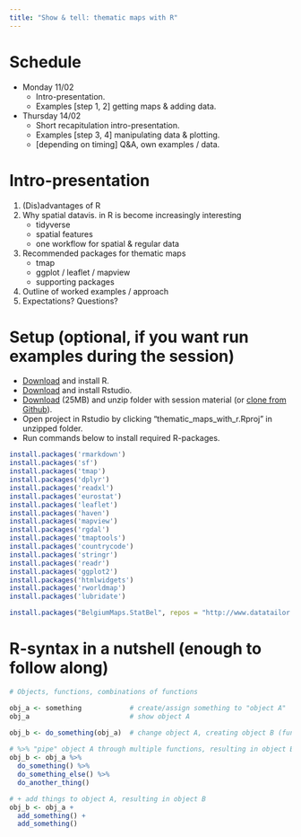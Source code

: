 ```yaml
---
title: "Show & tell: thematic maps with R"
---
```


# Schedule

* Monday 11/02
    - Intro-presentation.
    - Examples [step 1, 2] getting maps & adding data.
* Thursday 14/02
    - Short recapitulation intro-presentation.
    - Examples [step 3, 4] manipulating data & plotting.
    - [depending on timing] Q&A, own examples / data.

# Intro-presentation

1. (Dis)advantages of R
2. Why spatial datavis. in R is become increasingly interesting
    - tidyverse
    - spatial features
    - one workflow for spatial & regular data
3. Recommended packages for thematic maps
    - tmap
    - ggplot / leaflet / mapview
    - supporting packages
4. Outline of worked examples / approach
5. Expectations? Questions?

# Setup (optional, if you want run examples during the session)

* [Download](https://cran.r-project.org/bin/windows/base/) and install R.
* [Download](https://www.rstudio.com/products/rstudio/download/#download) and install Rstudio.
* [Download](https://github.com/mhermans/thematic-maps-r/archive/master.zip) (25MB) and unzip folder with session material (or [clone from Github](https://github.com/mhermans/thematic-maps-r)).
* Open project in Rstudio by clicking "thematic_maps_with_r.Rproj" in unzipped folder.
* Run commands below to install required R-packages.

```r

install.packages('rmarkdown')
install.packages('sf')
install.packages('tmap')
install.packages('dplyr')
install.packages('readxl')
install.packages('eurostat')
install.packages('leaflet')
install.packages('haven')
install.packages('mapview')
install.packages('rgdal')
install.packages('tmaptools')
install.packages('countrycode')
install.packages('stringr')
install.packages('readr')
install.packages('ggplot2')
install.packages('htmlwidgets')
install.packages('rworldmap')
install.packages('lubridate')

install.packages("BelgiumMaps.StatBel", repos = "http://www.datatailor.be/rcube", type = "source")
```

# R-syntax in a nutshell (enough to follow along)

```r
# Objects, functions, combinations of functions

obj_a <- something            # create/assign something to "object A"
obj_a                         # show object A

obj_b <- do_something(obj_a)  # change object A, creating object B (function)
 
# %>% "pipe" object A through multiple functions, resulting in object B
obj_b <- obj_a %>%
  do_something() %>%
  do_something_else() %>%
  do_another_thing()

# + add things to object A, resulting in object B
obj_b <- obj_a +
  add_something() +
  add_something()
```
